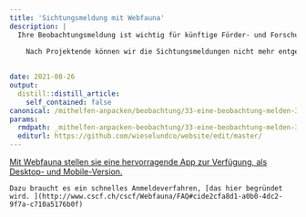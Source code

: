 ```yaml
---
title: 'Sichtungsmeldung mit Webfauna'
description: |
  Ihre Beobachtungsmeldung ist wichtig für künftige Förder- und Forschungsprojekte zugunsten von Wiesel & Co. 
  
    Nach Projektende können wir die Sichtungsmeldungen nicht mehr entgegennehmen und verweisen auf die App von infofauna/CSCF, dem Schweizerischen Zentrum für die Kartografie der Fauna.  

  
date: 2021-08-26
output:
  distill::distill_article:
    self_contained: false
canonical: /mithelfen-anpacken/beobachtung/33-eine-beobachtung-melden-3
params:
  rmdpath: _mithelfen-anpacken-beobachtung/33-eine-beobachtung-melden-3/33-eine-beobachtung-melden-3.Rmd
  editurl: https://github.com/wieselundco/website/edit/master/
---
```

 [Mit Webfauna stellen sie eine hervorragende App zur Verfügung, als Desktop- und Mobile-Version.](https://webfauna.cscf.ch/Webfauna/Welcome.do)
  
    Dazu braucht es ein schnelles Anmeldeverfahren, [das hier begründet wird. ](http://www.cscf.ch/cscf/Webfauna/FAQ#cide2cfa8d1-a0b0-4dc2-9f7a-c710a5176b0f)
 

```r



```

<!--http://wieselundco.ch/mithelfen-anpacken/beobachtung/33-eine-beobachtung-melden-3-->

